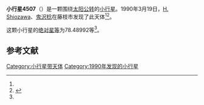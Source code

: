 {{Infobox planet
| bgcolour = #FFFFC0
| name = 4507
| symbol = 
| image = 
| caption = 
| discovery = yes
| discovery_ref = 
| discoverer = [[H._Shiozawa|H. Shiozawa]]、[[鬼沢稔|鬼沢稔]]
| discovery_site = [[藤枝市|藤枝市]] 
| discovered = 1990年3月19日
| designations = yes
| mp_name = 
| named_after = 
| alt_names = 1990 FV/ 1932 HG / 1970 EQ3 / 1975 EX / 1976 KG1 / 1977 QM / 1985 FV / 1987 RL5 / 1987 SW
| mp_category = [[主带小行星|主带小行星]]
| orbit_ref = <ref name="a">[http://ssd.jpl.nasa.gov/sbdb.cgi?sstr=4507 4507] {{Wayback|url=http://ssd.jpl.nasa.gov/sbdb.cgi?sstr=4507 |date=20210813083424 }}，小行星數據庫瀏覽器（JPL Small-Body Database Browser）－[[美国国家航空航天局|美国国家航空航天局]]喷气推进实验室</ref>
| epoch = 2456400.5 (2013年4月18日更新)
| aphelion = {{convert|2.9043469|AU|km|3|abbr=on|lk=out}}
| perihelion = {{convert|2.8398567|AU|km|3|abbr=on}}
| semimajor = {{convert|2.8721018|AU|km|3|abbr=on}}
| eccentricity = 0.011227
| period = 1777.862501 [[日|日]]<br />4.87[[儒略年|儒略年]]
| avg_speed = 
| inclination = 2.66509
| asc_node = 47.59827
| mean_anomaly = 
| arg_peri = 78.48992
| satellites = 
| physical_characteristics = yes
| dimensions = 
| mass = 
| density = 
| surface_grav = 
| escape_velocity = 
| sidereal_day = 
| axial_tilt = 
| pole_ecliptic_lat = 
| pole_ecliptic_lon = 
| albedo = 
| temperatures= 
| temp_name1 = 
| mean_temp_1 = 
| max_temp_1 = 
| temp_name2 = 
| max_temp_2 = 
| spectral_type = 
| abs_magnitude = 78.48992
}}

'''小行星4507'''（{{lang-en|4507}}）是一颗围绕[[太阳|太阳]][[公转|公转]]的[[小行星|小行星]]。1990年3月19日，[[H._Shiozawa|H. Shiozawa]]、[[鬼沢稔|鬼沢稔]]在藤枝市发现了此天体<ref name="a" /><ref>{{cite news|title=小行星列表|url=http://cfa-www.harvard.edu/iau/lists/NumberedMPs.txt|accessdate=2013-07-08|newspaper=哈佛大学|archive-date=2008-05-17|archive-url=https://web.archive.org/web/20080517010638/http://cfa-www.harvard.edu/iau/lists/NumberedMPs.txt|dead-url=no}}</ref>。

这颗小行星的[[绝对星等|绝对星等]]为78.48992等<ref name="a" />。

==参考文献==
{{reflist}}
{{Minor Planet Number|[[小行星4506|小行星4506]]|[[小行星4508|小行星4508]]}}

{{小天体}}

[[Category:小行星带天体|Category:小行星带天体]]
[[Category:1990年发现的小行星|Category:1990年发现的小行星]]

{{asteroid-stub}}